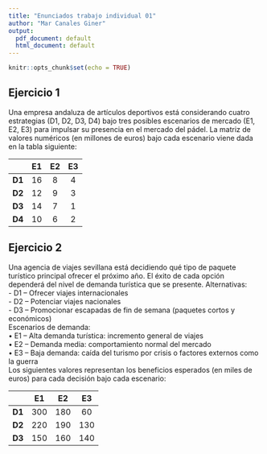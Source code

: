 ```yaml
---
title: "Enunciados trabajo individual 01"
author: "Mar Canales Giner"
output:
  pdf_document: default
  html_document: default
---
```


```r
knitr::opts_chunk$set(echo = TRUE)
```


## Ejercicio 1  

Una empresa andaluza de artículos deportivos está considerando cuatro estrategias (D1, D2, D3, D4) bajo tres posibles escenarios de mercado (E1, E2, E3) para impulsar su presencia en el mercado del pádel.
La matriz de valores numéricos (en millones de euros) bajo cada escenario viene dada en la tabla siguiente:

|  | **E1** | **E2** | **E3** |
|:-----------:|:--:|:--:|:--:|
| **D1** | 16 | 8 | 4 |
| **D2** | 12 | 9 | 3 |
| **D3** | 14 | 7 | 1 |
| **D4** | 10 | 6 | 2 |


## Ejercicio 2

Una agencia de viajes sevillana está decidiendo qué tipo de paquete turístico principal ofrecer el próximo año.
El éxito de cada opción dependerá del nivel de demanda turística que se presente.
Alternativas:  
-	D1 – Ofrecer viajes internacionales  
-	D2 – Potenciar viajes nacionales  
-	D3 – Promocionar escapadas de fin de semana (paquetes cortos y económicos)  
Escenarios de demanda:  
•	E1 – Alta demanda turística: incremento general de viajes  
•	E2 – Demanda media: comportamiento normal del mercado  
•	E3 – Baja demanda: caída del turismo por crisis o factores externos como la guerra  
Los siguientes valores representan los beneficios esperados (en miles de euros) para cada decisión bajo cada escenario:

|  | **E1** | **E2** | **E3** |
|:-----------:|:--:|:--:|:--:|
| **D1** | 300 | 180 | 60 |
| **D2** | 220 | 190 | 130 |
| **D3** | 150 | 160 | 140 |



